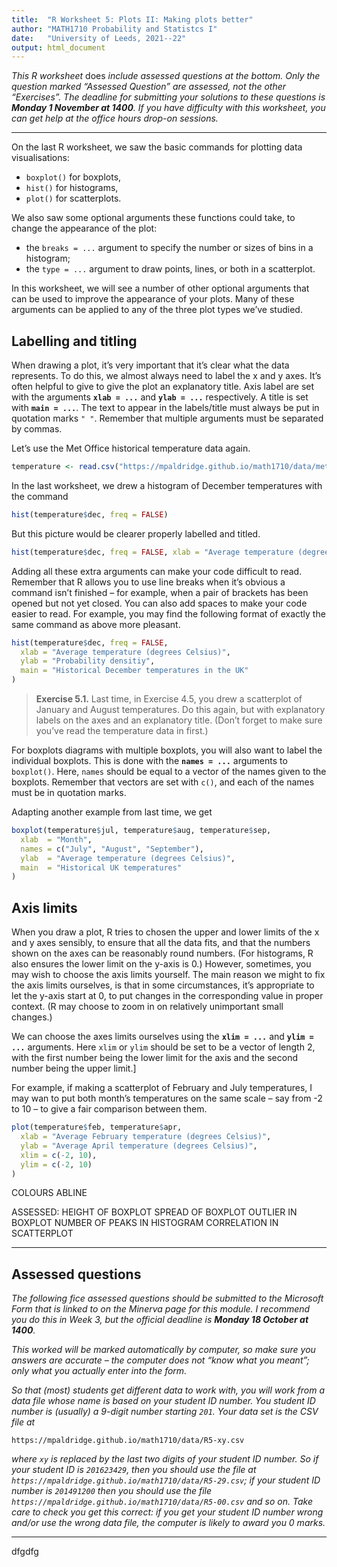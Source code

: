 ```yaml
---
title:  "R Worksheet 5: Plots II: Making plots better"
author: "MATH1710 Probability and Statistcs I"
date:   "University of Leeds, 2021--22"
output: html_document
---
```


*This R worksheet* does *include assessed questions at the bottom. Only the question marked "Assessed Question" are assessed, not the other "Exercises". The deadline for submitting your solutions to these questions is **Monday 1 November at 1400**. If you have difficulty with this worksheet, you can get help at the office hours drop-on sessions.*

------------------------------------------------------------------------

On the last R worksheet, we saw the basic commands for plotting data visualisations:

* `boxplot()` for boxplots,
* `hist()` for histograms,
* `plot()` for scatterplots.

We also saw some optional arguments these functions could take, to change the appearance of the plot:

* the `breaks = ...` argument to specify the number or sizes of bins in a histogram;
* the `type = ...` argument to draw points, lines, or both in a scatterplot.

In this worksheet, we will see a number of other optional arguments that can be used to improve the appearance of your plots. Many of these arguments can be applied to any of the three plot types we've studied.

## Labelling and titling

When drawing a plot, it's very important that it's clear what the data represents. To do this, we almost always need to label the x and y axes. It's often helpful to give to give the plot an explanatory title. Axis label are set with the arguments **`xlab = ...`** and **`ylab = ...`** respectively. A title is set with **`main = ...`**. The text to appear in the labels/title must always be put in quotation marks `" "`. Remember that multiple arguments must be separated by commas.

Let's use the Met Office historical temperature data again.

```r
temperature <- read.csv("https://mpaldridge.github.io/math1710/data/met-office.csv")
```

In the last worksheet, we drew a histogram of December temperatures with the command

```r
hist(temperature$dec, freq = FALSE)
```

But this picture would be clearer properly labelled and titled.

```r
hist(temperature$dec, freq = FALSE, xlab = "Average temperature (degrees Celsius)", ylab = "Probability densitiy", main = "Historical December temperatures in the UK")
```

Adding all these extra arguments can make your code difficult to read. Remember that R allows you to use line breaks when it's obvious a command isn't finished -- for example, when a pair of brackets has been opened but not yet closed. You can also add spaces to make your code easier to read. For example, you may find the following format of exactly the same command as above more pleasant.

```r
hist(temperature$dec, freq = FALSE,
  xlab = "Average temperature (degrees Celsius)",
  ylab = "Probability densitiy",
  main = "Historical December temperatures in the UK"
)
```

> **Exercise 5.1.** Last time, in Exercise 4.5, you drew a scatterplot of January and August temperatures. Do this again, but with explanatory labels on the axes and an explanatory title. (Don't forget to make sure you've read the temperature data in first.)

For boxplots diagrams with multiple boxplots, you will also want to label the individual boxplots. This is done with the **`names = ...`** arguments to `boxplot()`. Here, `names` should be equal to a vector of the names given to the boxplots. Remember that vectors are set with `c()`, and each of the names must be in quotation marks.

Adapting another example from last time, we get

```r
boxplot(temperature$jul, temperature$aug, temperature$sep,
  xlab  = "Month",
  names = c("July", "August", "September"),
  ylab  = "Average temperature (degrees Celsius)",
  main  = "Historical UK temperatures"
)
```

## Axis limits

When you draw a plot, R tries to chosen the upper and lower limits of the x and y axes sensibly, to ensure that all the data fits, and that the numbers shown on the axes can be reasonably round numbers. (For histograms, R also ensures the lower limit on the y-axis is 0.) However, sometimes, you may wish to choose the axis limits yourself. The main reason we might to fix the axis limits ourselves, is that in some circumstances, it's appropriate to let the y-axis start at 0, to put changes in the corresponding value in proper context. (R may choose to zoom in on relatively unimportant small changes.)

We can choose the axes limits ourselves using the **`xlim = ...`** and **`ylim = ...`** arguments. Here `xlim` or `ylim` should be set to be a vector of length 2, with the first number being the lower limit for the axis and the second number being the upper limit.]

For example, if making a scatterplot of February and July temperatures, I may wan to put both month's temperatures on the same scale -- say from -2 to 10 -- to give a fair comparison between them.

```r
plot(temperature$feb, temperature$apr,
  xlab = "Average February temperature (degrees Celsius)",
  ylab = "Average April temperature (degrees Celsius)",
  xlim = c(-2, 10),
  ylim = c(-2, 10)
)
```

COLOURS
ABLINE

ASSESSED:
HEIGHT OF BOXPLOT
SPREAD OF BOXPLOT
OUTLIER IN BOXPLOT
NUMBER OF PEAKS IN HISTOGRAM
CORRELATION IN SCATTERPLOT

---

## Assessed questions

*The following fice assessed questions should be submitted to the Microsoft Form that is linked to on the Minerva page for this module. I recommend you do this in Week 3, but the official deadline is **Monday 18 October at 1400**.*

*This worked will be marked automatically by computer, so make sure you answers are accurate -- the computer does not "know what you meant"; only what you actually enter into the form.*

*So that (most) students get different data to work with, you will work from a data file whose name is based on your student ID number. You student ID number is (usually) a 9-digit number starting `201`. Your data set is the CSV file at*

```
https://mpaldridge.github.io/math1710/data/R5-xy.csv
```

*where `xy` is replaced by the last two digits of your student ID number. So if your student ID is `201623429`, then you should use the file at `https://mpaldridge.github.io/math1710/data/R5-29.csv`; if your student ID number is `201491200` then you should use the file `https://mpaldridge.github.io/math1710/data/R5-00.csv` and so on. Take care to check you get this correct: if you get your student ID number wrong and/or use the wrong data file, the computer is likely to award you 0 marks.*

---

dfgdfg